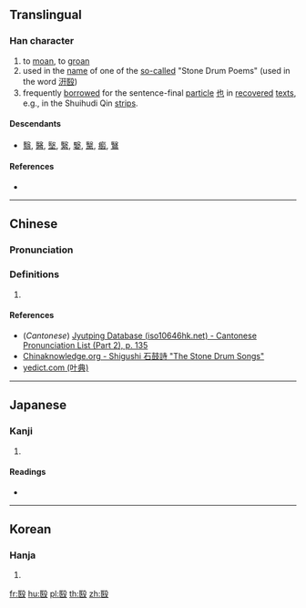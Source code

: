 ==Translingual==

===Han character===
{{Han char|rn=79|rad=殳|as=07|sn=11|four=|canj=SKHNE,XSKHN|ids=⿰医殳}}

# to [[moan]], to [[groan]]
# used in the [[name]] of one of the [[so-called]] "Stone Drum Poems" (used in the word [[汧殹]])
# frequently [[borrow]]ed for the sentence-final [[particle]] [[也]] in [[recover]]ed [[text]]s, e.g., in the Shuihudi Qin [[strip]]s.

====Descendants====
* [[翳]], [[醫]], [[㙠]], [[繄]], [[嫛]], [[黳]], [[㿄]], [[鷖]]

====References====
* {{Han ref|kx=0585.070|dkj=16634|dj=0978.010|hdz=32159.090|uh=6BB9|ud=27577}}

----

==Chinese==
{{zh-forms}}

===Pronunciation===
{{zh-pron
|m=yì
|c=ai3,ngai3
|mc=y
|oc=y
|ma=
|cat=v,pn,part
}}

===Definitions===
# {{rfdef|lang=zh}}

====References====
* (''Cantonese'') [http://www.iso10646hk.net/jp/document/download.jsp Jyutping Database (iso10646hk.net) - Cantonese Pronunciation List (Part 2), p. 135]
* [http://www.chinaknowledge.org/Literature/Poetry/shigushi.html Chinaknowledge.org - Shigushi 石鼓詩 "The Stone Drum Songs"]
* [http://yedict.com/htm/6B/6BB9.htm yedict.com (叶典)]

----

==Japanese==

===Kanji===
{{ja-kanji|grade=|rs=殳07}}

# {{defn|lang=ja|sort=殳07}}

====Readings====
* {{ja-readings|on=[[えい]] (ei)|kun=[[うちあたるこえ]] (uchiatarukoe), [[みにくいすがた]] (minikuisugata)}}

----

==Korean==

===Hanja===
{{ko-hanja|hangeul=예|eumhun=|rv=ye|mr=ye|y=yey}}

# {{defn|lang=ko|sort=殳07}}

[[fr:殹]]
[[hu:殹]]
[[pl:殹]]
[[th:殹]]
[[zh:殹]]